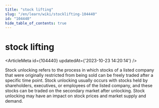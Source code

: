 ```yaml
---
title: "stock lifting"
slug: "/en/learn/wiki/stocklifting-104440"
id: "104440"
hide_table_of_contents: true
---
```



# stock lifting

<ArticleMeta id={104440} updatedAt={'2023-10-23 14:20:14'} />
<div className='border-solid border-b border-t-0 my-4 border-[var(--ifm-color-gray-300)]' />

Stock unlocking refers to the process in which stocks of a listed company that were originally restricted from being sold can be freely traded after a specific time point. Stock unlocking usually occurs with stocks held by shareholders, executives, or employees of the listed company, and these stocks can be traded on the secondary market after unlocking. Stock unlocking may have an impact on stock prices and market supply and demand.
